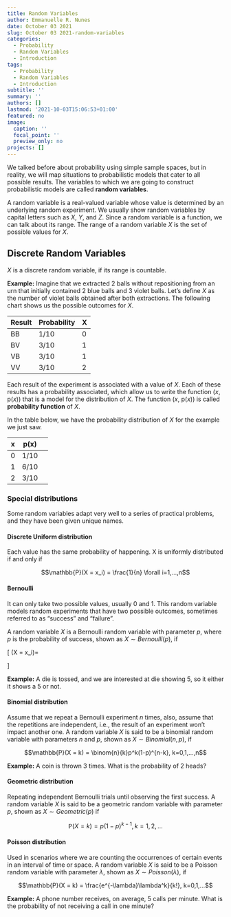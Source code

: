 ```yaml
---
title: Random Variables
author: Emmanuelle R. Nunes
date: October 03 2021
slug: October 03 2021-random-variables
categories: 
  - Probability
  - Random Variables
  - Introduction
tags: 
  - Probability
  - Random Variables
  - Introduction
subtitle: ''
summary: ''
authors: []
lastmod: '2021-10-03T15:06:53+01:00'
featured: no
image:
  caption: ''
  focal_point: ''
  preview_only: no
projects: []
---
```


We talked before about probability using simple sample spaces, but in reality, we will map situations to probabilistic models that cater to all possible results. The variables to which we are going to construct probabilistic models are called **random variables**.

A random variable is a real-valued variable whose value is determined by an underlying random experiment. We usually show random variables by capital letters such as $X$, $Y$, and $Z$. Since a random variable is a function, we can talk about its range. The range of a random variable $X$ is the set of possible values for $X$. 

## Discrete Random Variables

$X$ is a discrete random variable, if its range is countable.

**Example:** Imagine that we extracted 2 balls without repositioning from an urn that initially contained 2 blue balls and 3 violet balls. Let’s define $X$ as the number of violet balls obtained after both extractions. The following chart shows us the possible outcomes for $X$.

| Result | Probability | X |
| -- | -- | -- |
| BB | 1/10 | 0 |
| BV | 3/10 | 1 |
| VB | 3/10 | 1 |
| VV | 3/10 | 2 |

Each result of the experiment is associated with a value of $X$. Each of these results has a probability associated, which allow us to write the function (*x*, p(*x*)) that is a model for the distribution of $X$. The function (*x*, p(*x*)) is called **probability function** of $X$.

In the table below, we have the probability distribution of $X$ for the example we just saw.

| x | p(x) |
| -- | -- | -- |
| 0 | 1/10 |
| 1 | 6/10 |
| 2 | 3/10|

### Special distributions

Some random variables adapt very well to a series of practical problems, and they have been given unique names.

#### Discrete Uniform distribution

Each value has the same probability of happening. X is uniformly distributed if and only if

$$\mathbb{P}(X = x_i) = \frac{1}{n} \forall i=1,…,n$$

#### Bernoulli

It can only take two possible values, usually 0 and 1. This random variable models random experiments that have two possible outcomes, sometimes referred to as "success" and "failure".

A random variable $X$ is a Bernoulli random variable with parameter $p$, where $p$ is the probability of success, shown as $X∼Bernoulli(p)$, if

\[
\mathbb{P}(X = x_i)=
\begin{cases}
p, & \text{ for } x = 1\\
1 - p, & \text{ for x = 0}\\
0, & \text{ otherwise}
\end{cases}
\]

**Example:** A die is tossed, and we are interested at die showing 5, so it either it shows a 5 or not.

#### Binomial distribution

Assume that we repeat a Bernoulli experiment *n* times, also, assume that the repetitions are independent, i.e., the result of an experiment won't impact another one. A random variable $X$ is said to be a binomial random variable with parameters $n$ and $p$, shown as $X∼Binomial(n,p)$, if

$$\mathbb{P}(X = k) = \binom{n}{k}p^k(1-p)^{n-k}, k=0,1,...,n$$

**Example:** A coin is thrown 3 times. What is the probability of 2 heads?

#### Geometric distribution

Repeating independent Bernoulli trials until observing the first success. A random variable $X$ is said to be a geometric random variable with parameter $p$, shown as $X∼Geometric(p)$ if

$$\mathbb{P}(X = k) = p(1-p)^{k-1}, k=1,2, ...$$

#### Poisson distribution

Used in scenarios where we are counting the occurrences of certain events in an interval of time or space. A random variable $X$ is said to be a Poisson random variable with parameter $\lambda$, shown as $X∼Poisson(\lambda)$, if 

$$\mathbb{P}(X = k) = \frac{e^{-\lambda}\lambda^k}{k!}, k=0,1,...$$

**Example:** A phone number receives, on average, 5 calls per minute. What is the probability of not receiving a call in one minute?

